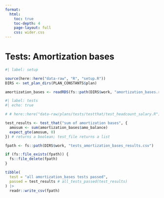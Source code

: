 ```yaml
---
format:
  html:
    toc: true
    toc-depth: 4
    page-layout: full
    css: wider.css
---    
```


# Tests: Amortization bases


```r
#| label: setup

source(here::here("data-raw", "R", "setup.R"))
DIRS <- set_plan_dirs(PLAN_CONSTANTS$plan)

```

```r

amortization_bases <- readRDS(fs::path(DIRS$work, "amortization_bases.rds"))

```


```r
#| label: tests
#| echo: true

# # here::here("data-raw/plans/tests/testthat/test_headcount_salary.R"),

test_results <- test_that("sum of amortization bases", {
  amosum <- sum(amortization_bases$amo_balance)
  expect_gte(amosum, 0)
}) # returns a boolean; test_file returns a list

```


```r

fpath <- fs::path(DIRS$work, "tests_amortization_bases_results.csv")

if (fs::file_exists(fpath)) {
  fs::file_delete(fpath)
}

tibble(
  test = "all amortization_bases tests passed",
  passed = test_results # all_tests_passed(test_results)
) |>
  readr::write_csv(fpath)

```